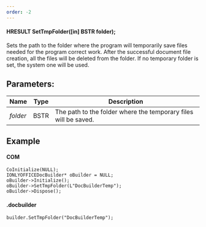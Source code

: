 ```yaml
---
order: -2
---
```

#### HRESULT SetTmpFolder(\[in] BSTR folder);

Sets the path to the folder where the program will temporarily save files needed for the program correct work. After the successful document file creation, all the files will be deleted from the folder. If no temporary folder is set, the system one will be used.

## Parameters:

| Name     | Type | Description                                                     |
| -------- | ---- | --------------------------------------------------------------- |
| *folder* | BSTR | The path to the folder where the temporary files will be saved. |

## Example

#### COM

```
CoInitialize(NULL);
IONLYOFFICEDocBuilder* oBuilder = NULL;
oBuilder->Initialize();
oBuilder->SetTmpFolder(L"DocBuilderTemp");
oBuilder->Dispose();
```

#### .docbuilder

```
builder.SetTmpFolder("DocBuilderTemp");
```
